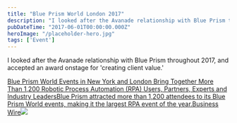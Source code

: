 ```yaml
---
title: "Blue Prism World London 2017"
description: "I looked after the Avanade relationship with Blue Prism throughout 2017, and accepted an award onstage for 'creating client value.'  Blue Prism World Events in New York and London Bring Together More Than 1,200 Robotic Process Automation (RPA) Users, Partners, Experts and Industry Leaders Blue Prism attracted more than 1,200 attendees to its Blue Prism World events, making it the largest RPA event of the year"
pubDateTime: "2017-06-01T00:00:00.000Z"
heroImage: "/placeholder-hero.jpg"
tags: ['Event']
---
```


I looked after the Avanade relationship with Blue Prism throughout 2017, and accepted an award onstage for 'creating client value.'

[Blue Prism World Events in New York and London Bring Together More Than 1,200 Robotic Process Automation (RPA) Users, Partners, Experts and Industry LeadersBlue Prism attracted more than 1,200 attendees to its Blue Prism World events, making it the largest RPA event of the year.Business Wire![](https://mms.businesswire.com/media/20170628005840/en/557080/21/blueprism_logo_2008.jpg)](https://www.businesswire.com/news/home/20170628005840/en/Blue-Prism-World-Events-in-New-York-and-London-Bring-Together-More-Than-1200-Robotic-Process-Automation-RPA-Users-Partners-Experts-and-Industry-Leaders)